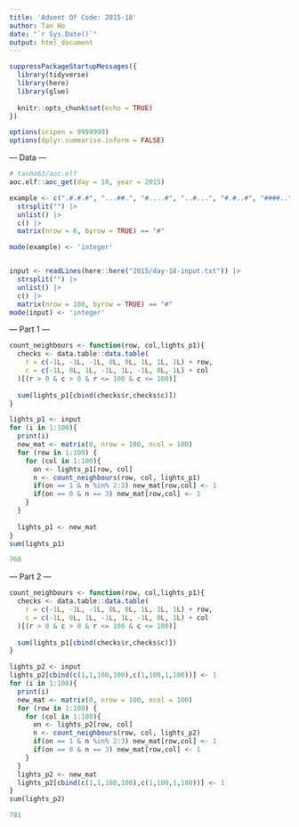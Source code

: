 ```yaml
---
title: 'Advent Of Code: 2015-18'
author: Tan Ho
date: "`r Sys.Date()`"
output: html_document
---
```


```r
suppressPackageStartupMessages({
  library(tidyverse)
  library(here)
  library(glue)
  
  knitr::opts_chunk$set(echo = TRUE)
})

options(scipen = 9999999)
options(dplyr.summarise.inform = FALSE)
```

--- Data ---

```r
# tanho63/aoc.elf
aoc.elf::aoc_get(day = 18, year = 2015)
```

```r
example <- c(".#.#.#", "...##.", "#....#", "..#...", "#.#..#", "####..") |> 
  strsplit("") |> 
  unlist() |> 
  c() |> 
  matrix(nrow = 6, byrow = TRUE) == "#"

mode(example) <- 'integer'


input <- readLines(here::here("2015/day-18-input.txt")) |> 
  strsplit("") |> 
  unlist() |> 
  c() |> 
  matrix(nrow = 100, byrow = TRUE) == "#"
mode(input) <- 'integer'
```

--- Part 1 ---

```r
count_neighbours <- function(row, col,lights_p1){
  checks <- data.table::data.table(
    r = c(-1L, -1L, -1L, 0L, 0L, 1L, 1L, 1L) + row, 
    c = c(-1L, 0L, 1L, -1L, 1L, -1L, 0L, 1L) + col
  )[(r > 0 & c > 0 & r <= 100 & c <= 100)]
  
  sum(lights_p1[cbind(checks$r,checks$c)])
}

lights_p1 <- input
for (i in 1:100){
  print(i)
  new_mat <- matrix(0, nrow = 100, ncol = 100)
  for (row in 1:100) {
    for (col in 1:100){
      on <- lights_p1[row, col]
      n <- count_neighbours(row, col, lights_p1)
      if(on == 1 & n %in% 2:3) new_mat[row,col] <- 1
      if(on == 0 & n == 3) new_mat[row,col] <- 1
    }
  }
  
  lights_p1 <- new_mat
}
sum(lights_p1)
```
```r
768
```

--- Part 2 ---


```r
count_neighbours <- function(row, col,lights_p1){
  checks <- data.table::data.table(
    r = c(-1L, -1L, -1L, 0L, 0L, 1L, 1L, 1L) + row, 
    c = c(-1L, 0L, 1L, -1L, 1L, -1L, 0L, 1L) + col
  )[(r > 0 & c > 0 & r <= 100 & c <= 100)]
  
  sum(lights_p1[cbind(checks$r,checks$c)])
}

lights_p2 <- input
lights_p2[cbind(c(1,1,100,100),c(1,100,1,100))] <- 1
for (i in 1:100){
  print(i)
  new_mat <- matrix(0, nrow = 100, ncol = 100)
  for (row in 1:100) {
    for (col in 1:100){
      on <- lights_p2[row, col]
      n <- count_neighbours(row, col, lights_p2)
      if(on == 1 & n %in% 2:3) new_mat[row,col] <- 1
      if(on == 0 & n == 3) new_mat[row,col] <- 1
    }
  }
  lights_p2 <- new_mat
  lights_p2[cbind(c(1,1,100,100),c(1,100,1,100))] <- 1
}
sum(lights_p2)
```
```r
781
```


